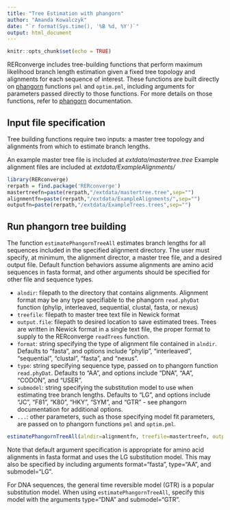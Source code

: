 ```yaml
---
title: "Tree Estimation with phangorn"
author: "Amanda Kowalczyk"
date: "`r format(Sys.time(), '%B %d, %Y')`"
output: html_document
---
```


```r
knitr::opts_chunk$set(echo = TRUE)
```

RERconverge includes tree-building functions that perform maximum likelihood branch length estimation given a fixed tree topology and alignments for each sequence of interest. These functions are built directly on [phangorn](https://cran.r-project.org/web/packages/phangorn/index.html) functions `pml` and `optim.pml`, including arguments for parameters passed directly to those functions. For more details on those functions, refer to [phangorn](https://cran.r-project.org/web/packages/phangorn/index.html) documentation.

## Input file specification

Tree building functions require two inputs: a master tree topology and alignments from which to estimate branch lengths.

An example master tree file is included at *extdata/mastertree.tree*
Example alignment files are included at *extdata/ExampleAlignments/*

```r

library(RERconverge)
rerpath = find.package('RERconverge')
mastertreefn=paste(rerpath,"/extdata/mastertree.tree",sep="")
alignmentfn=paste(rerpath,"/extdata/ExampleAlignments/",sep="")
outputfn=paste(rerpath,"/extdata/ExampleTrees.trees",sep="")

```

## Run phangorn tree building

The function `estimatePhangornTreeAll` estimates branch lengths for all sequences included in the specified alignment directory.  The user must specify, at minimum, the alignment director, a master tree file, and a desired output file.  Default function behaviors assume alignments are amino acid sequences in fasta format, and other arguments should be specified for other file and sequence types.

* `alndir`: filepath to the directory that contains alignments.  Alignment format may be any type specifiable to the phangorn `read.phyDat` function (phylip, interleaved, sequential, clustal, fasta, or nexus)
* `treefile`: filepath to master tree text file in Newick format
* `output.file`: filepath to desired location to save estimated trees.  Trees are written in Newick format in a single text file, the proper format to supply to the RERconverge `readTrees` function.
* `format`: string specifying the type of alignment file contained in `alndir`.  Defaults to "fasta", and options include "phylip", "interleaved", "sequential", "clustal", "fasta", and "nexus".
* `type`: string specifying sequence type, passed on to phangorn function `read.phyDat`.  Defaults to "AA", and options include "DNA", "AA", "CODON", and "USER".
* `submodel`: string specifying the substitution model to use when estimating tree branch lengths. Defaults to "LG", and options include "JC", "F81", "K80", "HKY", "SYM", and "GTR" - see phangorn documentation for additional options.
* `...`: other parameters, such as those specifying model fit parameters, are passed on to phangorn functions `pml` and `optim.pml`.

```r

estimatePhangornTreeAll(alndir=alignmentfn, treefile=mastertreefn, output.file=outputfn)

```

Note that default argument specification is appropriate for amino acid alignments in fasta format and uses the LG substitution model.  This may also be specified by including arguments format="fasta", type="AA", and submodel="LG".

For DNA sequences, the general time reversible model (GTR) is a popular substitution model.  When using `estimatePhangornTreeAll`, specify this model with the arguments type="DNA" and submodel="GTR".


